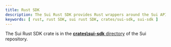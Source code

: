 ```yaml
---
title: Rust SDK
description: The Sui Rust SDK provides Rust wrappers around the Sui API. Using the SDK, you can interact with Sui networks using the Rust programming language.
keywords: [ rust, rust SDK, sui rust SDK, crates/sui-sdk, sui-sdk ]
---
```


The Sui Rust SDK crate is in the [**crates\sui-sdk** directory](https://github.com/MystenLabs/sui/tree/main/crates/sui-sdk) of the Sui repository.

<ImportContent source="crates/sui-sdk/README.md" mode="code" style="md" />
